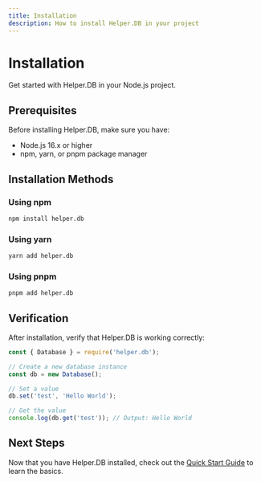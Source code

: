 ```yaml
---
title: Installation
description: How to install Helper.DB in your project
---
```


# Installation

Get started with Helper.DB in your Node.js project.

## Prerequisites

Before installing Helper.DB, make sure you have:

- Node.js 16.x or higher
- npm, yarn, or pnpm package manager

## Installation Methods

### Using npm

```bash title="Terminal"
npm install helper.db
```

### Using yarn

```bash title="Terminal"
yarn add helper.db
```

### Using pnpm

```bash title="Terminal"
pnpm add helper.db
```

## Verification

After installation, verify that Helper.DB is working correctly:

```javascript title="test.js"
const { Database } = require('helper.db');

// Create a new database instance
const db = new Database();

// Set a value
db.set('test', 'Hello World');

// Get the value
console.log(db.get('test')); // Output: Hello World
```

## Next Steps

Now that you have Helper.DB installed, check out the [Quick Start Guide](/guides/quick-start/) to learn the basics.